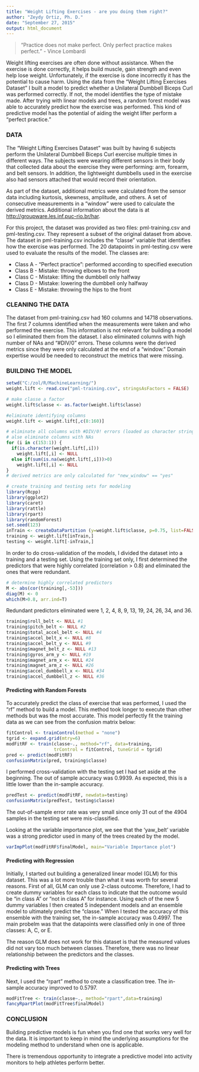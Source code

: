 ```yaml
---
title: "Weight Lifting Exercises - are you doing them right?"
author: "Zeydy Ortiz, Ph. D."
date: "September 27, 2015"
output: html_document
---
```


> "Practice does not make perfect. Only perfect practice makes perfect." - Vince Lombardi

Weight lifting exercises are often done without assistance.  When the exercise is done correctly, it helps build muscle, gain strength and even help lose weight.  Unfortunately, if the exercise is done incorrectly it has the potential to cause harm.
Using the data from the "Weight Lifting Exercises Dataset" 
I built a model to predict whether a Unilateral Dumbbell Biceps Curl was performed correctly.  If not, the model identifies the type of mistake made.  After trying with linear models and trees, a random forest model was able to accurately predict how the exercise was performed. This kind of predictive model has the potential of aiding the weight lifter perform a "perfect practice."

### DATA

The "Weight Lifting Exercises Dataset" was built by having 6 subjects perform the Unilateral Dumbbell Biceps Curl exercise multiple times in different ways.  The subjects were wearing different sensors in their body that collected data about the exercise they were performing: arm, forearm, and belt sensors.  In addition, the lightweight dumbbells used in the exercise also had sensors attached that would record their orientation.

As part of the dataset, additional metrics were calculated from the sensor data including kurtosis, skewness, amplitude, and others.  A set of consecutive measurements in a "window" were used to calculate the derived metrics.  Additional information about the data is at <http://groupware.les.inf.puc-rio.br/har>.

For this project, the dataset was provided as two files: pml-training.csv and pml-testing.csv.  They represent a subset of the original dataset from above.  The dataset in pml-training.csv includes the "classe" variable that identifies how the exercise was performed.  The 20 datapoints in pml-testing.csv were used to evaluate the results of the model.  The classes are:

* Class A - "Perfect practice": performed according to specified execution
* Class B - Mistake: throwing elbows to the front
* Class C - Mistake: lifting the dumbbell only halfway
* Class D - Mistake: lowering the dumbbell only halfway
* Class E - Mistake: throwing the hips to the front
 
### CLEANING THE DATA

The dataset from pml-training.csv had 160 columns and 14718 observations.  The first 7 columns identified when the measurements were taken and who performed the exercise.  This information is not relevant for building a model so I eliminated them from the dataset.  I also eliminated columns with high number of NAs and "#DIV/0" errors.  These columns were the derived metrics since they were only calculated  at the end of a "window."  Domain expertise would be needed to reconstruct the metrics that were missing.

### BUILDING THE MODEL
```r
setwd("C:/zol/R/MachineLearning/")
weight.lift <- read.csv("pml-training.csv", stringsAsFactors = FALSE)

# make classe a factor
weight.lift$classe <- as.factor(weight.lift$classe)

#eliminate identifying columns
weight.lift <- weight.lift[,c(8:160)]

# eliminate all columns with #DIV/0! errors (loaded as character strings) 
# alse eliminate columns with NAs
for (i in c(153:1)) {
  if(is.character(weight.lift[,i])) 
    weight.lift[,i] <- NULL
  else if(sum(is.na(weight.lift[,i]))>0)
    weight.lift[,i] <- NULL
}
# derived metrics are only calculated for "new_window" == "yes"

# create training and testing sets for modeling
library(Rcpp)
library(ggplot2)
library(caret)
library(rattle)
library(rpart)
library(randomForest)
set.seed(123)
inTrain <- createDataPartition (y=weight.lift$classe, p=0.75, list=FALSE)
training <- weight.lift[inTrain,]
testing <- weight.lift[-inTrain,]
```

In order to do cross-validation of the models, I divided the dataset into a training and a testing set.  Using the training set only, I first determined the predictors that were highly correlated (correlation > 0.8) and eliminated the ones that were redundant.
```r
# determine highly correlated predictors
M <- abs(cor(training[,-53]))
diag(M) <- 0
which(M>0.8, arr.ind=T)
```
Redundant predictors eliminated were 1, 2, 4, 8, 9, 13, 19, 24, 26, 34, and 36.

```r
training$roll_belt <- NULL #1
training$pitch_belt <- NULL #2
training$total_accel_belt <- NULL #4
training$accel_belt_x <- NULL #8
training$accel_belt_y <- NULL #9
training$magnet_belt_z <- NULL #13
training$gyros_arm_y <- NULL #19
training$magnet_arm_x <- NULL #24
training$magnet_arm_z <- NULL #26
training$accel_dumbbell_x <- NULL #34
training$accel_dumbbell_z <- NULL #36

```

#### Predicting with Random Forests

To accurately predict the class of exercise that was performed, I used the "rf" method to build a model.  This method took longer to execute than other methods but was the most accurate.  This model perfectly fit the training data as we can see from the confusion matrix below:

```r
fitControl <- trainControl(method = "none")
tgrid <- expand.grid(mtry=6) 
modFitRF <- train(classe~., method="rf", data=training, 
                  trControl = fitControl, tuneGrid = tgrid)
pred <- predict(modFitRF)
confusionMatrix(pred, training$classe)
```

I performed cross-validation with the testing set I had set aside at the beginning.  The out of sample accuracy was 0.9939.  As expected, this is a little lower than the in-sample accuracy.
```r
predTest <- predict(modFitRF, newdata=testing)
confusionMatrix(predTest, testing$classe)
```
The out-of-sample error rate was very small since only 31 out of the 4904 samples in the testing set were mis-classified.

Looking at the variable importance plot, we see that the 'yaw_belt' variable was a strong predictor used in many of the trees created by the model.

```r
varImpPlot(modFitRF$finalModel, main="Variable Importance plot")
```

#### Predicting with Regression

Initially, I started out building a generalized linear model (GLM) for this dataset.  This was a lot more trouble than what it was worth for several reasons.  First of all, GLM can only use 2-class outcome.  Therefore, I had to create dummy variables for each class to indicate that the outcome would be "in class A" or "not in class A" for instance.  Using each of the new 5 dummy variables I then created 5 independent models and an ensemble model to ultimately predict the "classe."  When I tested the accuracy of this ensemble with the training set, the in-sample accuracy was 0.4997.  The main probelm was that the datapoints were classified only in one of three classes: A, C, or E.

The reason GLM does not work for this dataset is that the measured values did not vary too much between classes.  Therefore, there was no linear relationship between the predictors and the classes.

#### Predicting with Trees

Next, I used the "rpart" method to create a classification tree.  The in-sample accuracy improved to 0.5797.  
```r
modFitTree <- train(classe~., method="rpart",data=training)
fancyRpartPlot(modFitTree$finalModel)
```


### CONCLUSION

Building predictive models is fun when you find one that works very well for the data.  It is important to keep in mind the underlying assumptions for the modeling method to understand when one is applicable.

There is tremendous opportunity to integrate a predictive model into activity monitors to help athletes perform better.

